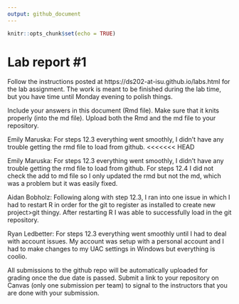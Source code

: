```yaml
---
output: github_document
---
```


<!-- README.md is generated from README.Rmd. Please edit the README.Rmd file -->


```r
knitr::opts_chunk$set(echo = TRUE)
```

# Lab report #1

Follow the instructions posted at https://ds202-at-isu.github.io/labs.html for the lab assignment. The work is meant to be finished during the lab time, but you have time until Monday evening to polish things.

Include your answers in this document (Rmd file). Make sure that it knits properly (into the md file). Upload both the Rmd and the md file to your repository.  

Emily Maruska: For steps 12.3 everything went smoothly, I didn't have any trouble getting the rmd file to load from github.
<<<<<<< HEAD

Emily Maruska: For steps 12.3 everything went smoothly, I didn't have any trouble getting the rmd file to load from github.  For steps 12.4 I did not check the add to md file so I only updated the rmd but not the md, which was a problem but it was easily fixed.

Aidan Bobholz: Following along with step 12.3, I ran into one issue in which I had to restart R in order for the git to register as installed to create new project>git thingy. After restarting R I was able to successfully load in the git repository.

Ryan Ledbetter: For steps 12.3 everything went smoothly until I had to deal with account issues. My account was setup with a personal account and I had to make changes to my UAC settings in Windows but everything is coolio.

All submissions to the github repo will be automatically uploaded for grading once the due date is passed.
Submit a link to your repository on Canvas (only one submission per team) to signal to the instructors that you are done with your submission.
